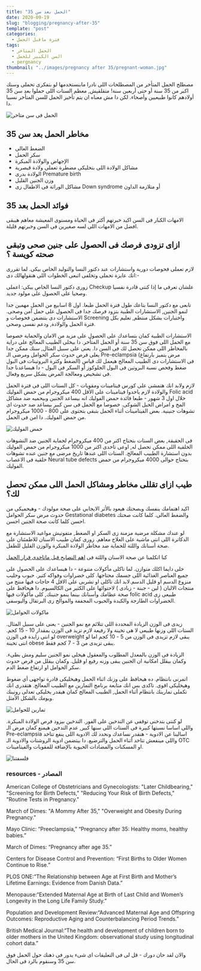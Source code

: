 ```yaml
---
title: "الحمل بعد سن 35"
date: 2020-09-19
slug: "blogging/pregnancy-after-35"
template: "post"
categories:
  - فترة ماقبل الحمل
tags:
  - الحمل المتاخر
  - السن الكبير للحمل
  - pergnancy
thumbnail: "../images/pregnancy after 35/pregnant-woman.jpg"
---
```


مصطلح الحمل المتأخر من المصطلحات اللى نادرا مابنستخدمها لو بتفكرى تحملى وسنك اكبر من 35 سنة أو حتى أربعين سنة! متقلقيش, معظم الستات اللى حملوا بعد سن 35 أولادهم كانوا طبيعيين وأصحاء. لكن دا مش معناه ان يتم تأخير الحمل للسن المتأخر نسبيا دا.

![الحمل فى سن متاخر](<../images/pregnancy after 35/pregnant-woman.jpg>)

## مخاطر الحمل بعد سن 35

- الضغط العالى
- سكر الحمل
- الإجهاض والولادة المبكرة
- مشاكل الولادة اللى بتخليكى مضطرة تعملى ولادة قيصرية
- الولادة بدرى Premature birth
- وزن الجنين القليل
- مشاكل الوراثة فى الاطفال زى Down syndrome أو متلازمة الداون

## فوائد الحمل بعد 35

الامهات الكبار فى السن اكيد خبرتهم أكثر فى الحياة ومستوى المعيشة معاهم هيبقى افضل من الامهات اللى لسه صغيرين فى السن وخبرتهم قليلة.

## ازاى تزودى فرصك فى الحصول على جنين صحى وتبقى صحته كويسة ؟

لازم تعملى فحوصات دورية واستشارات عند دكتور النسا والتوليد الخاص بيكى. لما تقررى انك عايزة تحملى وتخلفى اتبعى الخطوات اللى هنقولهالك دى:-

زورى دكتور النسا الخاص بيكى: اعملى Checkup علشان تعرفى ما إذا كنتى قادرة نفسيا وصحيا على الحصول على مولود جديد.

تابعى مع دكتور النسا بتاعك طول فترة الحمل طبعا. اول 8 اسابيع من الحمل مهمين جدا لنمو الجنين, الاستشارات الطبية بتزود فرصك جدا فى الحصول على حمل آمن وصحى. الاستشارات دى بتتضمن فحوصات و Screening واختبارات بشكل منتظم, تعليم بكل فترة الحمل والولادة, ودعم نفسى وصحى.

الاستشارات الطبية كمان بتساعدك على الحصول على مزيد من الامان والحماية خصوصا مع الحمل اللى فوق سن 35 سنة أو الحمل المتأخر. دا بيخلى الطبيب المعالج على دراية بالمخاطر اللى ممكن تحصل لك فى السن دا. يعنى على سبيل المثال, سنك ممكن جدا يعلى فرص حدوث سكر الحوامل ومرضى الـ Pre-eclampsia (مرض يتميز بارتفاع الضغط وكثرة البروتينات فى البول) فى الاستشارات دى الطبيب المعالج هيعمل لك قياس ضغط وفحص نسبة البروتين فى البول الجلوكوز أو السكر فى البول - دا هيساعدنا جدا فى تشخيص ومعالجة المرض بشكل سريع وفعال.

لازم ولابد انك هتمشى على كورس فيتامينات ومقويات - كل الستات اللى فى فترة الحمل والولادة لازم ياخدوا فيتامينات على الأقل 400 ميكروجرام من حمض الفوليك Folic acid خلال اول 3 شهور - طبعا فائدة حمض الفوليك انه بيساعد الجنين وبيحميه ضد مشاكل المخ و امراض الحبل الشوكى. خصوصا مع الحمل فى سن كبير بيساعد ضد حدوث اى تشوهات جنينية. بعض الفيتامينات أثناء الحمل بتبقى بتحتوى على 800 - 1000 ميكروجرام من حمض الفوليك. دا امن فى الحمل.

![حمض الفوليك](<../images/pregnancy after 35/folic-acid.jpg>)

فى الحقيقة, بعض الستات بتحتاج اكتر من 400 ميكروجرام لحماية الجنين ضد التشوهات الخلقية اللى ممكن تحصل له, اوعى تاخدى اكتر من 1000 ميكروجرام من حمض الفوليك بدون استشارة الطبيب المعالج. الستات اللى عندها تاريخ مرضى مع جنين عنده تشوهات خلقية فى الاعصاب Neural tube defects بتحتاج حوالى 4000 ميكروجرام من حمض الفوليك.

## طيب ازاى تقللى مخاطر ومشاكل الحمل اللى ممكن تحصل لك؟

اكيد اهتمامك بنفسك وبصحتك هيعود بالأثر الايجابي على صحة مولودك - وهيحميكى من حدوث مرض سكر الحوامل Gestational diabetes والضغط العالى. كلما كانت صحتك احسن كلما كانت صحة الجنين احسن.

لو عندك مشكلة مرضية مزمنة زى السكر او الضغط, متفوتيش مواعيد الاستشارة مع الدكاترة اللى انتى ماشية على العلاج معاهم. زورى كمان طبيب الاسنان للاطمئنان على صحة أسنانك واللثة للحماية ضد مخاطر الولادة المبكرة والوزن القليل للطفل.

كنا اتكلمنا عن صحة الاسنان واللثة فى
[اهم النصايح قبل ماتاخدى قرار الحمل](https://el3eyada.netlify.app/blogging/best-advices-before-getting-pregnant/)

خلى دايما اكلك متوازن. لما تاكلى مأكولات متنوعة - دا هيساعدك على الحصول على جميع العناصر الغذائية اللى جسمك محتاجها. كلى خضراوات وفواكه كتير. حبوب وحليب منزوع الدسم او قليل الدسم.لابد انك تاكلى او تشربى على الاقل 4 حاجات فيها منتج من منتجات الالبان ( لبن - جبنة - زبادى ) لاحتوائها على الكثير من الكالسيوم. دا هيحافظ على صحة عظامك وأسنانك بينما ينمو جنينك, كلى مأكولات فيها folic acid طبيعى زى الخضراوات الطازجة والكبدة والحبوب المجففة والموالح زى البرتقال واليوسفى.

![ماكولات الحوامل ](<../images/pregnancy after 35/food.jpg>)

زيدى فى الوزن الزيادة المحددة اللى تتلائم مع نمو الجنين - يعنى على سبيل المثال. الستات اللى وزنها طبيعى لا هى تخينة ولا رفيعة لازم تزيد فى الوزن بمقدار 10 - 15 كجم. لو انتى زايدة فى الوزن overweight يبقى لازم تزيدى فى الوزن من 5 - 10 كجم اما لو انتى تخينة obese يبقى تزيدى من 3 - 7 كجم فقط.

الزيادة فى الوزن بالمعدل المطلوب والمعقول هيخلى نمو الجنين سليم ومش بطىء. وكمان بيقلل امكانية ان الجنين يبقى وزنه رفيع او قليل. وكمان بيقلل من فرص حدوث سكر الحوامل او ارتفاع ضغط الدم.

اتمرنى بانتظام. ده هيحافظ على وزنك اثناء الحمل وهيخليكى قادرة تواجهى أي ضغوط وهيخليكى اقوى. تاكدى بس انك متابعة برنامج التمارين مع الطبيب المعالج. هتقدرى انك تكملى تمارينك بانتظام أثناء الحمل, الطبيب المعالج كمان هيقدر يخليكى تعدلى روتينك ويومك بالشكل الأمثل.

![تمارين للحوامل](<../images/pregnancy after 35/workout.jpg>)

لو كنتى بتدخنى توقفى عن التدخين على الفور. التدخين بيزود فرص الولادة المبكرة. واللى اساسا نسبتها كبيرة فى الستات اللى سنها كبير, عدم التدخين هيمنع كمان مرض الـ Pre-eclampsia
اسالينا عن الادوية - هنقدر نساعدك ونحدد لك الادوية اللى ينفع تتاخد واللى مينفعش تتاخد أثناء الحمل والترضيع. دا بيتضمن ادوية الروشتات والادوية الـ OTC او المسكنات والمضادات الحيوية بالإضافة للمقويات والفيتامينات.

![فلسفتنا](<../images/obgyn (1).png>)

### resources - المصادر

American College of Obstetricians and Gynecologists: "Later Childbearing," "Screening for Birth Defects," "Reducing Your Risk of Birth Defects," "Routine Tests in Pregnancy."

March of Dimes: "A Mommy After 35," "Overweight and Obesity During Pregnancy."

Mayo Clinic: “Preeclampsia,” “Pregnancy after 35: Healthy moms, healthy babies.” 

March of Dimes: “Pregnancy after age 35.”

Centers for Disease Control and Prevention: “First Births to Older Women Continue to Rise.”

PLOS ONE:“The Relationship between Age at First Birth and Mother’s Lifetime Earnings: Evidence from Danish Data.”

Menopause:“Extended Maternal Age at Birth of Last Child and Women’s Longevity in the Long Life Family Study.”

Population and Development Review:“Advanced Maternal Age and Offspring Outcomes: Reproductive Aging and Counterbalancing Period Trends.”

British Medical Journal:“The health and development of children born to older mothers in the United Kingdom: observational study using longitudinal cohort data.”

<div style={{padding: "15px" ,backgroundColor: "#00c390", borderRadius: "15px", color: "white"}}>
  <p>والان لقد حان دورك - قل لى فى التعليقات اى شىء يدور فى ذهنك حول الحمل فوق سن 35 وسنقوم بالرد فى الحال.
</p>

</div>

